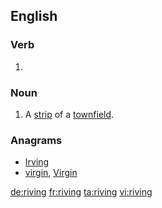 ==English==

===Verb===
{{head|en|present participle}}

# {{present participle of|rive|lang=en}}

===Noun===
{{en-noun}}

# {{cx|historical|agriculture|lang=en}} A [[strip]] of a [[townfield]].

===Anagrams===
* [[Irving#English|Irving]]
* [[virgin#English|virgin]], [[Virgin#English|Virgin]]

[[de:riving]]
[[fr:riving]]
[[ta:riving]]
[[vi:riving]]
